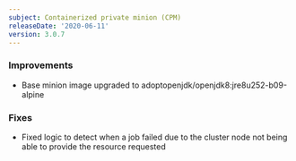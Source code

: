 ```yaml
---
subject: Containerized private minion (CPM)
releaseDate: '2020-06-11'
version: 3.0.7
---
```


### Improvements

* Base minion image upgraded to adoptopenjdk/openjdk8:jre8u252-b09-alpine

### Fixes

* Fixed logic to detect when a job failed due to the cluster node not being able to provide the resource requested
